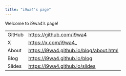 ```yaml
---
title: "i9wa4's page"
---
```


Welcome to i9wa4's page!

|        |                                           |
| ---    | ---                                       |
| GitHub | <https://github.com/i9wa4>                |
| X      | <https://x.com/i9wa4_>                    |
| About  | <https://i9wa4.github.io/blog/about.html> |
| Blog   | <https://i9wa4.github.io/blog>            |
| Slides | <https://i9wa4.github.io/slides>          |
